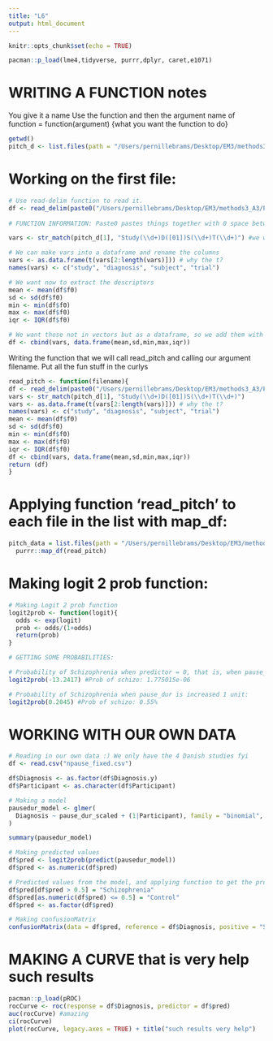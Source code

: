 ```yaml
---
title: "L6"
output: html_document
---
```


```r
knitr::opts_chunk$set(echo = TRUE)
```

```r
pacman::p_load(lme4,tidyverse, purrr,dplyr, caret,e1071)
```

# WRITING A FUNCTION notes
You give it a name
Use the function and then the argument
name of function = function(argument) {what you want the function to do}

```r
getwd()
pitch_d <- list.files(path = "/Users/pernillebrams/Desktop/EM3/methods3_A3/Pitch/", pattern = ".txt") #list files we want to deal with. This list has all the names of the pitch files
```

# Working on the first file:
```r
# Use read-delim function to read it.
df <- read_delim(paste0("/Users/pernillebrams/Desktop/EM3/methods3_A3/Pitch/", pitch_d[1]), delim = "\t") #taking the [1] (first) file
  
# FUNCTION INFORMATION: Paste0 pastes things together with 0 space between the two strings

vars <- str_match(pitch_d[1], "Study(\\d+)D([01])S(\\d+)T(\\d+)") #we want to work with the name of the FIRST file, so [1] in the pitch_d list. \\d+ is a digit. This is really cool, we extract the variables. We specify what we want.

# We can make vars into a dataframe and rename the columns
vars <- as.data.frame(t(vars[2:length(vars)])) # why the t? 
names(vars) <- c("study", "diagnosis", "subject", "trial")

# We want now to extract the descriptors
mean <- mean(df$f0)
sd <- sd(df$f0)
min <- min(df$f0)
max <- max(df$f0)
iqr <- IQR(df$f0)

# We want those not in vectors but as a dataframe, so we add them with cbind
df <- cbind(vars, data.frame(mean,sd,min,max,iqr))
```

Writing the function that we will call read_pitch and calling our argument filename. Put all the fun stuff in the curlys
```r
read_pitch <- function(filename){
df <- read_delim(paste0("/Users/pernillebrams/Desktop/EM3/methods3_A3/Pitch/", filename), delim = "\t")
vars <- str_match(pitch_d[1], "Study(\\d+)D([01])S(\\d+)T(\\d+)")
vars <- as.data.frame(t(vars[2:length(vars)])) # why the t? 
names(vars) <- c("study", "diagnosis", "subject", "trial")
mean <- mean(df$f0)
sd <- sd(df$f0)
min <- min(df$f0)
max <- max(df$f0)
iqr <- IQR(df$f0)
df <- cbind(vars, data.frame(mean,sd,min,max,iqr))
return (df) 
}
```
# Applying function 'read_pitch' to each file in the list with map_df:
```r

pitch_data = list.files(path = "/Users/pernillebrams/Desktop/EM3/methods3_A3/Pitch/", pattern = ".txt") %>% 
  purrr::map_df(read_pitch)

```

# Making logit 2 prob function:
```r
# Making Logit 2 prob function
logit2prob <- function(logit){
  odds <- exp(logit)
  prob <- odds/(1+odds)
  return(prob)
}

# GETTING SOME PROBABILITIES: 

# Probability of Schizophrenia when predictor = 0, that is, when pause_dur is equal to zero:
logit2prob(-13.2417) #Prob of schizo: 1.775015e-06

# Probability of Schizophrenia when pause_dur is increased 1 unit:
logit2prob(0.2045) #Prob of schizo: 0.55%
```


# WORKING WITH OUR OWN DATA
```r
# Reading in our own data :) We only have the 4 Danish studies fyi
df <- read.csv("npause_fixed.csv")

df$Diagnosis <- as.factor(df$Diagnosis.y)
df$Participant <- as.character(df$Participant)

# Making a model
pausedur_model <- glmer(
  Diagnosis ~ pause_dur_scaled + (1|Participant), family = "binomial", data = df
)

summary(pausedur_model)

# Making predicted values
df$pred <- logit2prob(predict(pausedur_model))
df$pred <- as.numeric(df$pred)

# Predicted values from the model, and applying function to get the probabilities
df$pred[df$pred > 0.5] = "Schizophrenia"
df$pred[as.numeric(df$pred) <= 0.5] = "Control"
df$pred <- as.factor(df$pred)

# Making confusionMatrix
confusionMatrix(data = df$pred, reference = df$Diagnosis, positive = "Schizophrenia")

```

# MAKING A CURVE that is very help such results
```r
pacman::p_load(pROC)
rocCurve <- roc(response = df$Diagnosis, predictor = df$pred)
auc(rocCurve) #amazing
ci(rocCurve)
plot(rocCurve, legacy.axes = TRUE) + title("such results very help")
```

